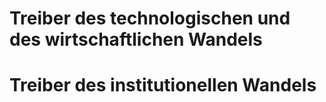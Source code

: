 # Treiber des technologischen und des wirtschaftlichen Wandels


# Treiber des institutionellen Wandels